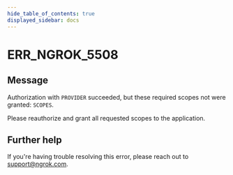 ```yaml
---
hide_table_of_contents: true
displayed_sidebar: docs
---
```



# ERR_NGROK_5508

## Message

Authorization with `PROVIDER` succeeded, but these required scopes not were granted: `SCOPES`.

Please reauthorize and grant all requested scopes to the application.

<ErrorDetails error="err_ngrok_5508" />

## Further help

If you're having trouble resolving this error, please reach out to [support@ngrok.com](mailto:support@ngrok.com?subject=Help%20with%20ERR_NGROK_5508).
